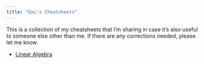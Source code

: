 ```yaml
---
title: "Emi's Cheatsheets"
---
```



This is a collection of my cheatsheets that I'm sharing in case it's also useful to someone else other than me. If there are any corrections needed, please let me know.


* [Linear Algebra](/linear-algebra.html)